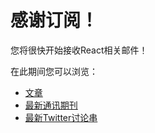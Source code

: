 # 感谢订阅！


<SignupConfirmationCall />

您将很快开始接收React相关邮件！

在此期间您可以浏览：

- [文章](/articles)
- [最新通讯期刊](/newsletter)
- [最新Twitter讨论串](https://slo.im/thread)